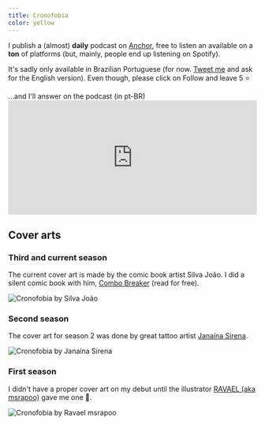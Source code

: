 ```yaml
---
title: Cronofobia
color: yellow
---
```


I publish a (almost) **daily** podcast on [Anchor](https://anchor.fm/cronofobia), free to listen an available on a **ton** of platforms (but, mainly, people end up listening on Spotify).

It's sadly only available in Brazilian Portuguese (for now. [Tweet me](https://twitter.com/oicronofobico) and ask for the English version). Even though, please click on Follow and leave 5 ⭐

<CTA href="https://retrospring.net/cronofobia" title="Ask me anything">
  ...and I'll answer on the podcast (in pt-BR)
</CTA>

<iframe
  src="https://open.spotify.com/embed/show/4wZuSW28gCkbrsUE3P8cyp?utm_source=generator"
  width="100%"
  height="232"
  frameBorder="0"
  allow="autoplay; clipboard-write; encrypted-media; fullscreen; picture-in-picture"
></iframe>

## Cover arts

### Third and current season

The current cover art is made by the comic book artist Silva João. I did a silent comic book with him, [Combo Breaker](/combo-breaker) (read for free).

![Cronofobia by Silva João](./cronofobia-silva.jpg)

### Second season

The cover art for season 2 was done by great tattoo artist [Janaína Sirena](https://www.instagram.com/janainasirena).

![Cronofobia by Janaína Sirena](./cronofobia-jana.jpg)

### First season

I didn't have a proper cover art on my debut until the illustrator [RAVAEL (aka msrapoo)](https://www.instagram.com/msrapoo/) gave me one 💛.

![Cronofobia by Ravael msrapoo](./cronofobia-ravael.jpg)
